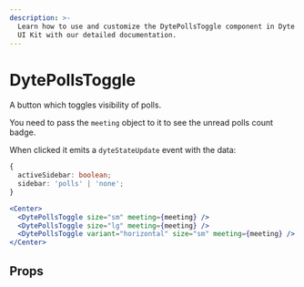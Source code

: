 ```yaml
---
description: >-
  Learn how to use and customize the DytePollsToggle component in Dyte's React
  UI Kit with our detailed documentation.
---
```


# DytePollsToggle

A button which toggles visibility of polls.

You need to pass the `meeting` object to it to see the unread polls count badge.

When clicked it emits a `dyteStateUpdate` event with the data:

```ts
{
  activeSidebar: boolean;
  sidebar: 'polls' | 'none';
}
```

```jsx live
<Center>
  <DytePollsToggle size="sm" meeting={meeting} />
  <DytePollsToggle size="lg" meeting={meeting} />
  <DytePollsToggle variant="horizontal" size="sm" meeting={meeting} />
</Center>
```

## Props

<PropsTable of="dyte-polls-toggle" />

<head>
  <title>React UI Kit DytePollsToggle</title>
</head>
